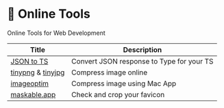 # 🔧 Online Tools

Online Tools for Web Development

| Title                                                    | Description |
| -------------------------------------------------------- | ----------- |
| [JSON to TS](https://transform.tools/json-to-typescript) | Convert JSON response to Type for your TS          |
| [tinypng](https://tinypng.com/) & [tinyjpg](https://tinyjpg.com/) | Compress image online |
| [imageoptim](https://imageoptim.com/mac) | Compress image using Mac App |
| [maskable.app](https://maskable.app/editor) | Check and crop your favicon |
